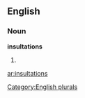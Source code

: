 
==English==

===Noun===
'''insultations'''

# {{plural of|[[insultation]]}}

[[Category:English plurals]]

[[ar:insultations]]